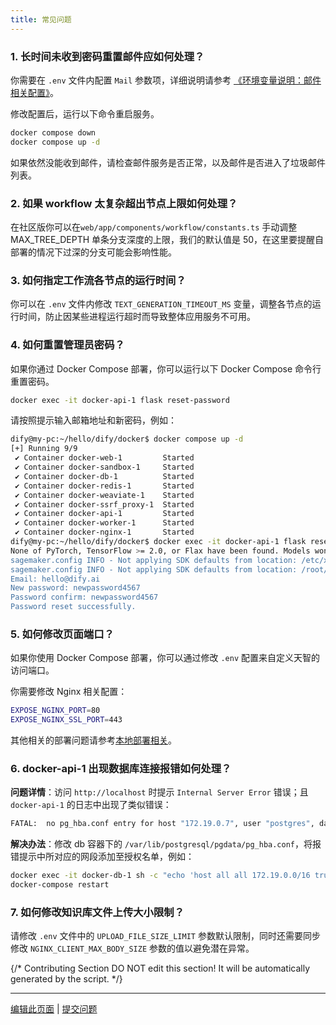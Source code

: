 ```yaml
---
title: 常见问题
---
```


### 1. 长时间未收到密码重置邮件应如何处理？

你需要在 `.env` 文件内配置 `Mail` 参数项，详细说明请参考 [《环境变量说明：邮件相关配置》](/zh-hans/getting-started/install-self-hosted/environments#you-jian-xiang-guan-pei-zhi)。

修改配置后，运行以下命令重启服务。

```bash
docker compose down
docker compose up -d
```

如果依然没能收到邮件，请检查邮件服务是否正常，以及邮件是否进入了垃圾邮件列表。

### 2. 如果 workflow 太复杂超出节点上限如何处理？

在社区版你可以在`web/app/components/workflow/constants.ts` 手动调整 MAX\_TREE\_DEPTH 单条分支深度的上限，我们的默认值是 50，在这里要提醒自部署的情况下过深的分支可能会影响性能。

### 3. 如何指定工作流各节点的运行时间？

你可以在 `.env` 文件内修改 `TEXT_GENERATION_TIMEOUT_MS` 变量，调整各节点的运行时间，防止因某些进程运行超时而导致整体应用服务不可用。

### 4. 如何重置管理员密码？

如果你通过 Docker Compose 部署，你可以运行以下 Docker Compose 命令行重置密码。

```bash
docker exec -it docker-api-1 flask reset-password
```

请按照提示输入邮箱地址和新密码，例如：

```bash
dify@my-pc:~/hello/dify/docker$ docker compose up -d
[+] Running 9/9
 ✔ Container docker-web-1         Started                                                              0.1s 
 ✔ Container docker-sandbox-1     Started                                                              0.1s 
 ✔ Container docker-db-1          Started                                                              0.1s 
 ✔ Container docker-redis-1       Started                                                              0.1s 
 ✔ Container docker-weaviate-1    Started                                                              0.1s 
 ✔ Container docker-ssrf_proxy-1  Started                                                              0.1s 
 ✔ Container docker-api-1         Started                                                              0.1s 
 ✔ Container docker-worker-1      Started                                                              0.1s 
 ✔ Container docker-nginx-1       Started                                                              0.1s 
dify@my-pc:~/hello/dify/docker$ docker exec -it docker-api-1 flask reset-password
None of PyTorch, TensorFlow >= 2.0, or Flax have been found. Models won't be available and only tokenizers, configuration and file/data utilities can be used.
sagemaker.config INFO - Not applying SDK defaults from location: /etc/xdg/sagemaker/config.yaml
sagemaker.config INFO - Not applying SDK defaults from location: /root/.config/sagemaker/config.yaml
Email: hello@dify.ai
New password: newpassword4567
Password confirm: newpassword4567
Password reset successfully.
```

### 5. 如何修改页面端口？

如果你使用 Docker Compose 部署，你可以通过修改 `.env` 配置来自定义天智的访问端口。

你需要修改 Nginx 相关配置：

```bash
EXPOSE_NGINX_PORT=80
EXPOSE_NGINX_SSL_PORT=443
```

其他相关的部署问题请参考[本地部署相关](../../learn-more/faq/install-faq)。

### 6. docker-api-1 出现数据库连接报错如何处理？

**问题详情**：访问 `http://localhost` 时提示 `Internal Server Error` 错误；且 `docker-api-1` 的日志中出现了类似错误：

```bash
FATAL:  no pg_hba.conf entry for host "172.19.0.7", user "postgres", database "dify", no encryption
```

**解决办法**：修改 db 容器下的 `/var/lib/postgresql/pgdata/pg_hba.conf`，将报错提示中所对应的网段添加至授权名单，例如：

```bash
docker exec -it docker-db-1 sh -c "echo 'host all all 172.19.0.0/16 trust' >> /var/lib/postgresql/data/pgdata/pg_hba.conf"
docker-compose restart
```

### 7. 如何修改知识库文件上传大小限制？

请修改 `.env` 文件中的 `UPLOAD_FILE_SIZE_LIMIT` 参数默认限制，同时还需要同步修改 `NGINX_CLIENT_MAX_BODY_SIZE` 参数的值以避免潜在异常。

{/*
Contributing Section
DO NOT edit this section!
It will be automatically generated by the script.
*/}

---

[编辑此页面](https://github.com/langgenius/dify-docs/edit/main/zh-hans/getting-started/install-self-hosted/faq.mdx) | [提交问题](https://github.com/langgenius/dify-docs/issues/new?template=docs.yml)

